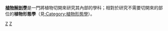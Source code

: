 {{Commonscat|Plant morphology}}
{{Commonscat|Plant parts|植物部位}}
'''[[植物解剖學|植物解剖學]]'''是一門將植物切開來研究其內部的學科；相對於研究不需要切開來的部位的'''植物形態學'''（見[[:Category:植物形態學|:Category:植物形態學]]）。

[[Category:植物學分支|Z]]
[[Category:植物|Z]]
